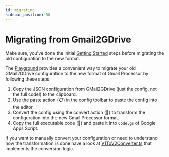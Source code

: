 ```yaml
---
id: migrating
sidebar_position: 50
---
```

# Migrating from Gmail2GDrive

Make sure, you've done the initial [Getting Started](getting-started.mdx#use-a-library-reference-recommended) steps before migrating the old configuration to the new format.

The [Playground](/playground?example=migrationAdvanced) provides a convenient way to migrate your old GMail2GDrive configuration to the new format of Gmail Processor by following these steps:

1. Copy the JSON configuration from GMail2GDrive (just the config, not the full code!) to the clipboard.
2. Use the paste action (📋) in the config toolbar to paste the config into the editor.
3. Convert the config using the convert action (🔄) to transform the configuration into the new Gmail Processor format.
4. Copy the full executable code (🚀) and paste it into `Code.gs` of Google Apps Script.

If you want to manually convert your configuration or need to understand how the transformation is done have a look at [V1ToV2Converter.ts](https://github.com/ahochsteger/gmail-processor/blob/main/src/lib/config/v1/V1ToV2Converter.ts) that implements the conversion logic.

